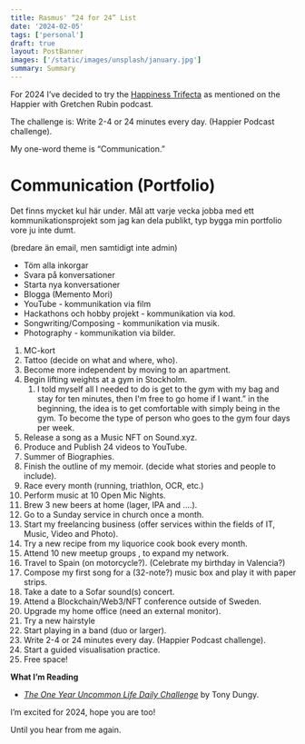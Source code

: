 ```yaml
---
title: Rasmus' “24 for 24” List
date: '2024-02-05'
tags: ['personal']
draft: true
layout: PostBanner
images: ['/static/images/unsplash/january.jpg']
summary: Summary
---
```


For 2024 I’ve decided to try the [Happiness Trifecta](https://gretchenrubin.com/getting-started-the-24-for-2024-trifecta/) as  mentioned on the Happier with Gretchen Rubin podcast.

The challenge is: Write 2-4 or 24 minutes every day. (Happier Podcast challenge).

My one-word theme is “Communication.”

# Communication (Portfolio)

Det finns mycket kul här under. Mål att varje vecka jobba med ett kommunikationsprojekt som jag kan dela publikt, typ bygga min portfolio vore ju inte dumt.

 (bredare än email, men samtidigt inte admin)

- Töm alla inkorgar
- Svara på konversationer
- Starta nya konversationer
- Blogga (Memento Mori)
- YouTube - kommunikation via film
- Hackathons och hobby projekt - kommunikation via kod.
- Songwriting/Composing - kommunikation via musik.
- Photography - kommunikation via bilder.

1. MC-kort
2. Tattoo (decide on what and where, who).
3. Become more independent by moving to an apartment.
4. Begin lifting weights at a gym in Stockholm.
    1. I told myself all I needed to do is get to the gym with my bag and stay for ten minutes, then I'm free to go home if I want.” in the beginning, the idea is to get comfortable with simply being in the gym. To become the type of person who goes to the gym four days per week.
5. Release a song as a Music NFT on Sound.xyz.
6. Produce and Publish 24 videos to YouTube.
7. Summer of Biographies.
8. Finish the outline of my memoir. (decide what stories and people to include).
9. Race every month (running, triathlon, OCR, etc.)
10. Perform music at 10 Open Mic Nights.
11. Brew 3 new beers at home (lager, IPA and ….).
12. Go to a Sunday service in church once a month.
13. Start my freelancing business (offer services within the fields of IT, Music, Video and Photo).
14. Try a new recipe from my liquorice cook book every month.
15.  Attend 10 new meetup groups , to expand my network.
16. Travel to Spain (on motorcycle?). (Celebrate my birthday in Valencia?)
17. Compose my first song for a (32-note?) music box and play it with paper strips. 
18. Take a date to a Sofar sound(s) concert.
19. Attend a Blockchain/Web3/NFT conference outside of Sweden.
20. Upgrade my home office (need an external monitor).
21. Try a new hairstyle
22. Start playing in a band (duo or larger).
23. Write 2-4 or 24 minutes every day. (Happier Podcast challenge).
24. Start a guided visualisation practice.
25. Free space!

**What I’m Reading**

- *[The One Year Uncommon Life Daily Challenge](https://www.goodreads.com/book/show/13329583-the-one-year-uncommon-life-daily-challenge)* by Tony Dungy.

I’m excited for 2024, hope you are too!

Until you hear from me again.